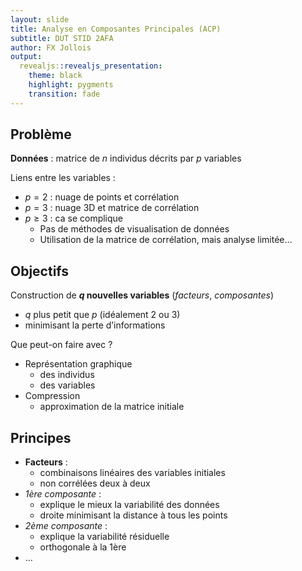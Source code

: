 ```yaml
---
layout: slide
title: Analyse en Composantes Principales (ACP)
subtitle: DUT STID 2AFA
author: FX Jollois
output: 
  revealjs::revealjs_presentation:
    theme: black
    highlight: pygments
    transition: fade
---
```


## Problème

**Données** : matrice de $n$ individus décrits par $p$ variables

Liens entre les variables :

- $p = 2$ : nuage de points et corrélation
- $p = 3$ : nuage 3D et matrice de corrélation
- $p \ge 3$ : ca se complique
    - Pas de méthodes de visualisation de données
    - Utilisation de la matrice de corrélation, mais analyse limitée...


## Objectifs

Construction de **$q$ nouvelles variables** (*facteurs*, *composantes*) 

- $q$ plus petit que $p$ (idéalement 2 ou 3)
- minimisant la perte d'informations

Que peut-on faire avec ?

- Représentation graphique
    - des individus
    - des variables
- Compression
    - approximation de la matrice initiale

## Principes

- **Facteurs** : 
    - combinaisons linéaires des variables initiales
    - non corrélées deux à deux

- *1ère composante* : 
    - explique le mieux la variabilité des données
    - droite minimisant la distance à tous les points
- *2ème composante* :
    - explique la variabilité résiduelle
    - orthogonale à la 1ère
- ...

## 


